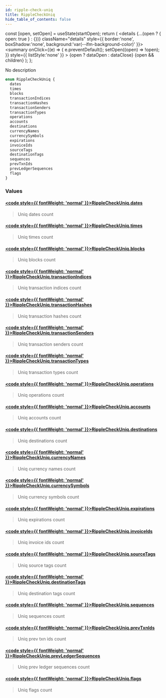 ```yaml
---
id: ripple-check-uniq
title: RippleCheckUniq
hide_table_of_contents: false
---
```







  const [open, setOpen] = useState(startOpen);
  return (
    <details {...(open ? { open: true } : {})} className="details" style={{ border:'none', boxShadow:'none', background:'var(--ifm-background-color)' }}>
      <summary
        onClick={(e) => {
          e.preventDefault();
          setOpen((open) => !open);
        }}
        style={{ listStyle:'none' }}
      >
      {open ? dataOpen : dataClose}
      </summary>
      {open && children}
    </details>
  );
};








No description


```graphql
enum RippleCheckUniq {
  dates
  times
  blocks
  transactionIndices
  transactionHashes
  transactionSenders
  transactionTypes
  operations
  accounts
  destinations
  currencyNames
  currencySymbols
  expirations
  invoiceIds
  sourceTags
  destinationTags
  sequences
  prevTxnIds
  prevLedgerSequences
  flags
}
```




### Values

#### [<code style={{ fontWeight: 'normal' }}>RippleCheckUniq.<b>dates</b></code>](#)  
> 
> 
> Uniq dates count
> 

#### [<code style={{ fontWeight: 'normal' }}>RippleCheckUniq.<b>times</b></code>](#)  
> 
> 
> Uniq times count
> 

#### [<code style={{ fontWeight: 'normal' }}>RippleCheckUniq.<b>blocks</b></code>](#)  
> 
> 
> Uniq blocks count
> 

#### [<code style={{ fontWeight: 'normal' }}>RippleCheckUniq.<b>transactionIndices</b></code>](#)  
> 
> 
> Uniq transaction indices count
> 

#### [<code style={{ fontWeight: 'normal' }}>RippleCheckUniq.<b>transactionHashes</b></code>](#)  
> 
> 
> Uniq transaction hashes count
> 

#### [<code style={{ fontWeight: 'normal' }}>RippleCheckUniq.<b>transactionSenders</b></code>](#)  
> 
> 
> Uniq transaction senders count
> 

#### [<code style={{ fontWeight: 'normal' }}>RippleCheckUniq.<b>transactionTypes</b></code>](#)  
> 
> 
> Uniq transaction types count
> 

#### [<code style={{ fontWeight: 'normal' }}>RippleCheckUniq.<b>operations</b></code>](#)  
> 
> 
> Uniq operations count
> 

#### [<code style={{ fontWeight: 'normal' }}>RippleCheckUniq.<b>accounts</b></code>](#)  
> 
> 
> Uniq accounts count
> 

#### [<code style={{ fontWeight: 'normal' }}>RippleCheckUniq.<b>destinations</b></code>](#)  
> 
> 
> Uniq destinations count
> 

#### [<code style={{ fontWeight: 'normal' }}>RippleCheckUniq.<b>currencyNames</b></code>](#)  
> 
> 
> Uniq currency names count
> 

#### [<code style={{ fontWeight: 'normal' }}>RippleCheckUniq.<b>currencySymbols</b></code>](#)  
> 
> 
> Uniq currency symbols count
> 

#### [<code style={{ fontWeight: 'normal' }}>RippleCheckUniq.<b>expirations</b></code>](#)  
> 
> 
> Uniq expirations count
> 

#### [<code style={{ fontWeight: 'normal' }}>RippleCheckUniq.<b>invoiceIds</b></code>](#)  
> 
> 
> Uniq invoice ids count
> 

#### [<code style={{ fontWeight: 'normal' }}>RippleCheckUniq.<b>sourceTags</b></code>](#)  
> 
> 
> Uniq source tags count
> 

#### [<code style={{ fontWeight: 'normal' }}>RippleCheckUniq.<b>destinationTags</b></code>](#)  
> 
> 
> Uniq destination tags count
> 

#### [<code style={{ fontWeight: 'normal' }}>RippleCheckUniq.<b>sequences</b></code>](#)  
> 
> 
> Uniq sequences count
> 

#### [<code style={{ fontWeight: 'normal' }}>RippleCheckUniq.<b>prevTxnIds</b></code>](#)  
> 
> 
> Uniq prev txn ids count
> 

#### [<code style={{ fontWeight: 'normal' }}>RippleCheckUniq.<b>prevLedgerSequences</b></code>](#)  
> 
> 
> Uniq prev ledger sequences count
> 

#### [<code style={{ fontWeight: 'normal' }}>RippleCheckUniq.<b>flags</b></code>](#)  
> 
> 
> Uniq flags count
> 



